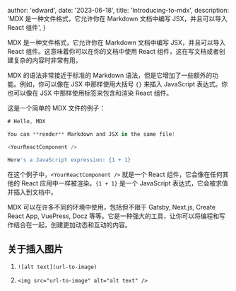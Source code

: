 
  author: 'edward',
  date: '2023-06-18',
  title: 'Introducing-to-mdx',
  description:
    'MDX 是一种文件格式，它允许你在 Markdown 文档中编写 JSX，并且可以导入 React 组件',
}



MDX 是一种文件格式，它允许你在 Markdown 文档中编写 JSX，并且可以导入 React 组件。这意味着你可以在你的文档中使用 React 组件，这在写文档或者创建复杂的内容时非常有用。

MDX 的语法非常接近于标准的 Markdown 语法，但是它增加了一些额外的功能。例如，你可以像在 JSX 中那样使用大括号 `{}` 来插入 JavaScript 表达式。你也可以像在 JSX 中那样使用标签来包含和渲染 React 组件。

这是一个简单的 MDX 文件的例子：

```js
# Hello, MDX

You can **render** Markdown and JSX in the same file!

<YourReactComponent />

Here's a JavaScript expression: {1 + 1}
```

在这个例子中，`<YourReactComponent />` 就是一个 React 组件，它会像在任何其他的 React 应用中一样被渲染。`{1 + 1}` 是一个 JavaScript 表达式，它会被求值并插入到文档中。

MDX 可以在许多不同的环境中使用，包括但不限于 Gatsby, Next.js, Create React App, VuePress, Docz 等等。它是一种强大的工具，让你可以将编程和写作结合在一起，创建更加动态和互动的内容。


## 关于插入图片

1. `![alt text](url-to-image)`

2. `<img src="url-to-image" alt="alt text" />`

